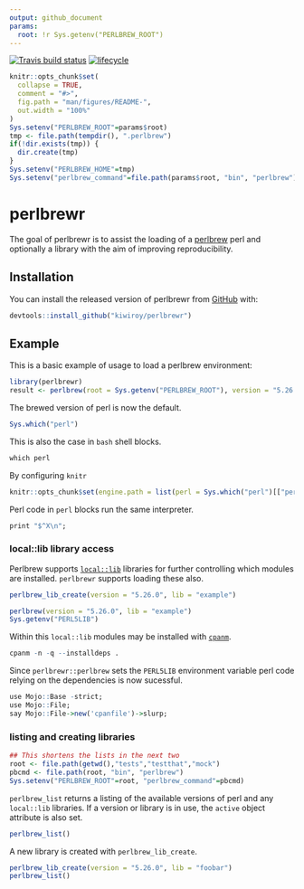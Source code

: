 ```yaml
---
output: github_document
params:
  root: !r Sys.getenv("PERLBREW_ROOT")
---
```

[![Travis build status](https://travis-ci.org/kiwiroy/perlbrewr.svg?branch=master)](https://travis-ci.org/kiwiroy/perlbrewr)
[![lifecycle](https://img.shields.io/badge/lifecycle-experimental-orange.svg)](https://www.tidyverse.org/lifecycle/#experimental)

<!-- README.md is generated from README.Rmd. Please edit that file -->
<!--   home: !r Sys.getenv("PERLBREW_HOME") -->

```r
knitr::opts_chunk$set(
  collapse = TRUE,
  comment = "#>",
  fig.path = "man/figures/README-",
  out.width = "100%"
)
Sys.setenv("PERLBREW_ROOT"=params$root)
tmp <- file.path(tempdir(), ".perlbrew")
if(!dir.exists(tmp)) {
  dir.create(tmp)
}
Sys.setenv("PERLBREW_HOME"=tmp)
Sys.setenv("perlbrew_command"=file.path(params$root, "bin", "perlbrew"))
```
# perlbrewr

The goal of perlbrewr is to assist the loading of a [perlbrew](https://perlbrew.pl) perl and optionally a library with the aim
of improving reproducibility.

## Installation

You can install the released version of perlbrewr from [GitHub](https://github.com/kiwiroy/perlbrewr) with:

``` r
devtools::install_github("kiwiroy/perlbrewr")
```

## Example

This is a basic example of usage to load a perlbrew environment:

```r
library(perlbrewr)
result <- perlbrew(root = Sys.getenv("PERLBREW_ROOT"), version = "5.26.0")
```

The brewed version of perl is now the default.
```r
Sys.which("perl")
```

This is also the case in `bash` shell blocks.
```r
which perl
```

By configuring `knitr`
```r
knitr::opts_chunk$set(engine.path = list(perl = Sys.which("perl")[["perl"]]))
```

Perl code in `perl` blocks run the same interpreter.
```r
print "$^X\n";
```

### local::lib library access

Perlbrew supports [`local::lib`](https://metacpan.org/pod/local::lib) libraries for further controlling which modules are installed. `perlbrewr` supports loading these also.

```r
perlbrew_lib_create(version = "5.26.0", lib = "example")
```

```r
perlbrew(version = "5.26.0", lib = "example")
Sys.getenv("PERL5LIB")
```

Within this `local::lib` modules may be installed with [`cpanm`](https://metacpan.org/pod/App::cpanminus).
```r
cpanm -n -q --installdeps .
```

Since `perlbrewr::perlbrew` sets the `PERL5LIB` environment variable perl code
relying on the dependencies is now sucessful.
```r
use Mojo::Base -strict;
use Mojo::File;
say Mojo::File->new('cpanfile')->slurp;
```

### listing and creating libraries

```r
## This shortens the lists in the next two
root <- file.path(getwd(),"tests","testthat","mock")
pbcmd <- file.path(root, "bin", "perlbrew")
Sys.setenv("PERLBREW_ROOT"=root, "perlbrew_command"=pbcmd)
```

`perlbrew_list` returns a listing of the available versions of perl and any `local::lib` libraries. If a version or library is in use, the `active` object attribute is also set.

```r
perlbrew_list()
```

A new library is created with `perlbrew_lib_create`.

```r
perlbrew_lib_create(version = "5.26.0", lib = "foobar")
perlbrew_list()
```

